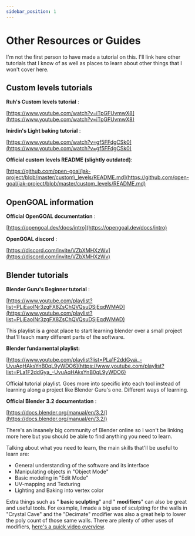 ---
sidebar_position: 1
---

# Other Resources or Guides

I'm not the first person to have made a tutorial on this. I'll link here other tutorials that I know of as well as places to learn about other things that I won't cover here.

## Custom levels tutorials

**Ruh's Custom levels tutorial** :

[https://www.youtube.com/watch?v=iTpGFUvmwX8](https://www.youtube.com/watch?v=iTpGFUvmwX8)

**Inirdin's Light baking tutorial** :

[https://www.youtube.com/watch?v=gf5FFdgCSk0](https://www.youtube.com/watch?v=gf5FFdgCSk0)

**Official custom levels README (slightly outdated)**:

[https://github.com/open-goal/jak-project/blob/master/custom\_levels/README.md](https://github.com/open-goal/jak-project/blob/master/custom_levels/README.md)

## OpenGOAL information

**Official OpenGOAL documentation** :

[https://opengoal.dev/docs/intro](https://opengoal.dev/docs/intro)

**OpenGOAL discord** :

[https://discord.com/invite/VZbXMHXzWv](https://discord.com/invite/VZbXMHXzWv)

## Blender tutorials

**Blender Guru's Beginner tutorial** :

[https://www.youtube.com/playlist?list=PLjEaoINr3zgFX8ZsChQVQsuDSjEqdWMAD](https://www.youtube.com/playlist?list=PLjEaoINr3zgFX8ZsChQVQsuDSjEqdWMAD)

This playlist is a great place to start learning blender over a small project that'll teach many different parts of the software.

**Blender fundamental playlist:**

[https://www.youtube.com/playlist?list=PLa1F2ddGya\_-UvuAqHAksYnB0qL9yWDO6](https://www.youtube.com/playlist?list=PLa1F2ddGya_-UvuAqHAksYnB0qL9yWDO6)

Official tutorial playlist. Goes more into specific into each tool instead of learning along a project like Blender Guru's one. Different ways of learning.

**Official Blender 3.2 documentation** :

[https://docs.blender.org/manual/en/3.2/](https://docs.blender.org/manual/en/3.2/)

There's an insanely big community of Blender online so I won't be linking more here but you should be able to find anything you need to learn.

Talking about what you need to learn, the main skills that'll be useful to learn are:

- General understanding of the software and its interface
- Manipulating objects in "Object Mode"
- Basic modeling in "Edit Mode"
- UV-mapping and Texturing
- Lighting and Baking into vertex color

Extra things such as " **basic sculpting**" and " **modifiers**" can also be great and useful tools. For example, I made a big use of sculpting for the walls in "Crystal Cave" and the "Decimate" modifier was also a great help to lower the poly count of those same walls. There are plenty of other uses of modifiers, [here's a quick video overview](https://www.youtube.com/watch?v=idcFMhoSdIc).
